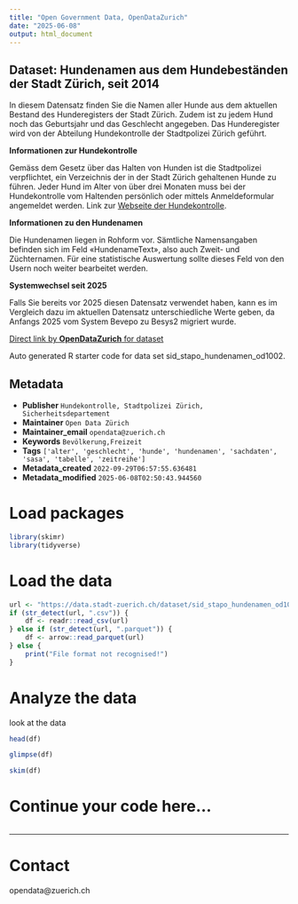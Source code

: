 ```yaml
---
title: "Open Government Data, OpenDataZurich"
date: "2025-06-08"
output: html_document
---
```


## Dataset: Hundenamen aus dem Hundebeständen der Stadt Zürich, seit 2014

In diesem Datensatz finden Sie die Namen aller Hunde aus dem aktuellen Bestand des Hunderegisters der Stadt Zürich. Zudem ist zu jedem Hund noch das Geburtsjahr und das Geschlecht angegeben. Das Hunderegister wird von der Abteilung Hundekontrolle der Stadtpolizei Zürich geführt.

**Informationen zur Hundekontrolle**

Gemäss dem Gesetz über das Halten von Hunden ist die Stadtpolizei verpflichtet, ein Verzeichnis der in der Stadt Zürich gehaltenen Hunde zu führen. Jeder Hund im Alter von über drei Monaten muss bei der Hundekontrolle vom Haltenden persönlich oder mittels Anmeldeformular angemeldet werden.
Link zur [Webseite der Hundekontrolle](https://www.stadt-zuerich.ch/de/stadtleben/veranstaltungen-und-bewilligungen/hundekontrolle.html).



[]()

**Informationen zu den Hundenamen**

Die Hundenamen liegen in Rohform vor. Sämtliche Namensangaben befinden sich im Feld «HundenameText», also auch Zweit- und Züchternamen. Für eine statistische Auswertung sollte dieses Feld von den Usern noch weiter bearbeitet werden.




[]()

**Systemwechsel seit 2025**

Falls Sie bereits vor 2025 diesen Datensatz verwendet haben, kann es im Vergleich dazu im aktuellen Datensatz unterschiedliche Werte geben, da Anfangs 2025 vom System Bevepo zu Besys2 migriert wurde.

[]()



[Direct link by **OpenDataZurich** for dataset](https://data.stadt-zuerich.ch/dataset/sid_stapo_hundenamen_od1002)

Auto generated R starter code for data set sid_stapo_hundenamen_od1002.

## Metadata

- **Publisher** `Hundekontrolle, Stadtpolizei Zürich, Sicherheitsdepartement`
- **Maintainer** `Open Data Zürich`
- **Maintainer_email** `opendata@zuerich.ch`
- **Keywords** `Bevölk­erung,Freizeit`
- **Tags** `['alter', 'geschlecht', 'hunde', 'hundenamen', 'sachdaten', 'sasa', 'tabelle', 'zeitreihe']`
- **Metadata_created** `2022-09-29T06:57:55.636481`
- **Metadata_modified** `2025-06-08T02:50:43.944560`


# Load packages

```r
library(skimr)
library(tidyverse)
```

# Load the data

```r
url <- "https://data.stadt-zuerich.ch/dataset/sid_stapo_hundenamen_od1002/download/KUL100OD1002.csv"
if (str_detect(url, ".csv")) {
    df <- readr::read_csv(url)
} else if (str_detect(url, ".parquet")) {
    df <- arrow::read_parquet(url)
} else {
    print("File format not recognised!")
}
```

# Analyze the data

look at the data
```r
head(df)
```

```r
glimpse(df)
```

```r
skim(df)
```

# Continue your code here...

```r

```

------------------------------------------------------------------------

# Contact

opendata@zuerich.ch
